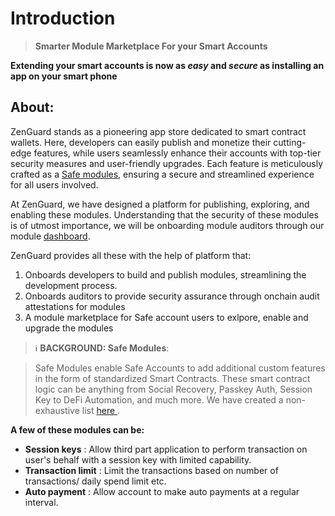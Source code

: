 # Introduction


> **Smarter Module Marketplace
For your Smart Accounts**
> 

**Extending your smart accounts is now as *easy*
and *secure* as installing an app on your smart phone**


## About:

ZenGuard stands as a pioneering app store dedicated to smart contract wallets. Here, developers can easily publish and monetize their cutting-edge features, while users seamlessly enhance their accounts with top-tier security measures and user-friendly upgrades. Each feature is meticulously crafted as a [Safe modules](https://docs.safe.global/smart-account-modules), ensuring a secure and streamlined experience for all users involved.


At ZenGuard, we have designed a platform for publishing, exploring, and enabling these modules. Understanding that the security of these modules is of utmost importance, we will be onboarding module auditors through our module [dashboard](https://dashboard.zenguard.xyz).

ZenGuard provides all these with the help of platform that: 

1. Onboards developers to build and publish modules, streamlining the development process.
2. Onboards auditors to provide security assurance through onchain audit attestations for modules
3. A module marketplace for Safe account users to exlpore, enable and upgrade the modules



> ℹ️ **BACKGROUND: Safe Modules**:

>  Safe Modules enable Safe Accounts to add additional custom features in the form of standardized Smart Contracts. These smart contract logic can be anything from Social Recovery, Passkey Auth, Session Key to DeFi Automation, and much more. We have created a non-exhaustive list [ here ](https://notes.zenguard.xyz/module-research).

**A few of these modules can be:**

- **Session keys** : Allow third part application to perform transaction on user's behalf with a session key with limited capability.
- **Transaction limit** :  Limit the transactions based on number of transactions/ daily spend limit etc.
- **Auto payment** : Allow account to make auto payments at a regular interval.


